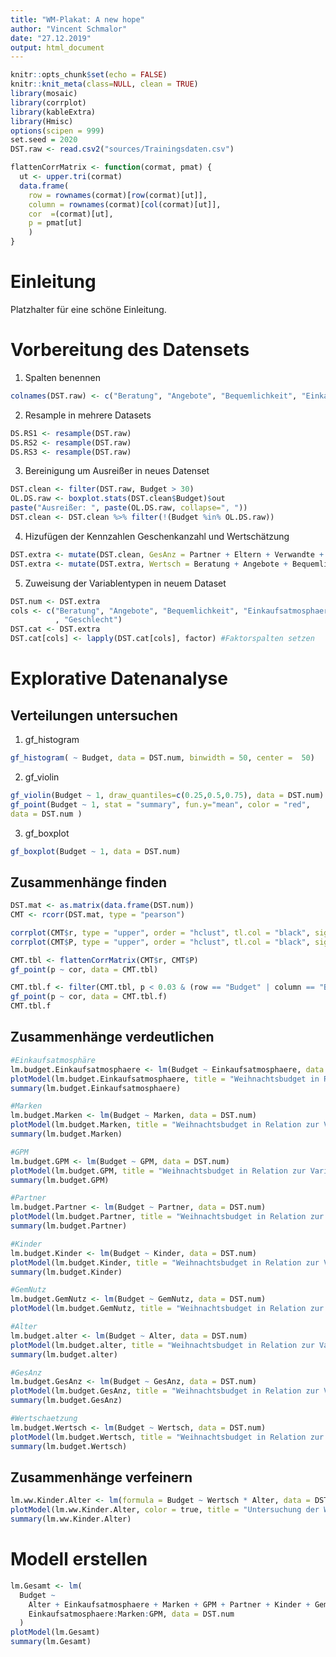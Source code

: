 ```yaml
---
title: "WM-Plakat: A new hope"
author: "Vincent Schmalor"
date: "27.12.2019"
output: html_document
---
```


```r
knitr::opts_chunk$set(echo = FALSE)
knitr::knit_meta(class=NULL, clean = TRUE)
library(mosaic)
library(corrplot)
library(kableExtra)
library(Hmisc)
options(scipen = 999)
set.seed = 2020
DST.raw <- read.csv2("sources/Trainingsdaten.csv")

flattenCorrMatrix <- function(cormat, pmat) {
  ut <- upper.tri(cormat)
  data.frame(
    row = rownames(cormat)[row(cormat)[ut]],
    column = rownames(cormat)[col(cormat)[ut]],
    cor  =(cormat)[ut],
    p = pmat[ut]
    )
}
```

# Einleitung
Platzhalter für eine schöne Einleitung.

# Vorbereitung des Datensets
1. Spalten benennen
```r
colnames(DST.raw) <- c("Beratung", "Angebote", "Bequemlichkeit", "Einkaufsatmosphaere", "Marken", "GPM", "Naehe", "Partner", "Eltern", "Verwandte", "Kommilitonen", "Kinder", "Freunde", "Arbeitskollegen", "GemNutz", "Alter", "Geschlecht", "Budget")
```

2. Resample in mehrere Datasets
```r
DS.RS1 <- resample(DST.raw)
DS.RS2 <- resample(DST.raw)
DS.RS3 <- resample(DST.raw)
```

3. Bereinigung um Ausreißer in neues Datenset
```r
DST.clean <- filter(DST.raw, Budget > 30)
OL.DS.raw <- boxplot.stats(DST.clean$Budget)$out
paste("Ausreißer: ", paste(OL.DS.raw, collapse=", "))
DST.clean <- DST.clean %>% filter(!(Budget %in% OL.DS.raw))
```

4. Hizufügen der Kennzahlen Geschenkanzahl und Wertschätzung
```r
DST.extra <- mutate(DST.clean, GesAnz = Partner + Eltern + Verwandte + Kommilitonen + Kinder + Freunde + Arbeitskollegen + GemNutz)
DST.extra <- mutate(DST.extra, Wertsch = Beratung + Angebote + Bequemlichkeit + Einkaufsatmosphaere + Marken + GPM + Naehe)
```

5. Zuweisung der Variablentypen in neuem Dataset
```r
DST.num <- DST.extra
cols <- c("Beratung", "Angebote", "Bequemlichkeit", "Einkaufsatmosphaere", "Marken", "GPM", "Naehe"
          , "Geschlecht") 
DST.cat <- DST.extra
DST.cat[cols] <- lapply(DST.cat[cols], factor) #Faktorspalten setzen
```


# Explorative Datenanalyse
## Verteilungen untersuchen
1. gf_histogram

```r
gf_histogram( ~ Budget, data = DST.num, binwidth = 50, center =  50)
```

2. gf_violin

```r
gf_violin(Budget ~ 1, draw_quantiles=c(0.25,0.5,0.75), data = DST.num) %>%
gf_point(Budget ~ 1, stat = "summary", fun.y="mean", color = "red",
data = DST.num )
```

3. gf_boxplot

```r
gf_boxplot(Budget ~ 1, data = DST.num)
```

## Zusammenhänge finden

```r
DST.mat <- as.matrix(data.frame(DST.num))
CMT <- rcorr(DST.mat, type = "pearson")
```

```r
corrplot(CMT$r, type = "upper", order = "hclust", tl.col = "black", sig.level = 0.01)
corrplot(CMT$P, type = "upper", order = "hclust", tl.col = "black", sig.level = 0.01)
```

```r
CMT.tbl <- flattenCorrMatrix(CMT$r, CMT$P)
gf_point(p ~ cor, data = CMT.tbl)
```

```r
CMT.tbl.f <- filter(CMT.tbl, p < 0.03 & (row == "Budget" | column == "Budget"))
gf_point(p ~ cor, data = CMT.tbl.f)
CMT.tbl.f
```

## Zusammenhänge verdeutlichen
```r
#Einkaufsatmosphäre
lm.budget.Einkaufsatmosphaere <- lm(Budget ~ Einkaufsatmosphaere, data = DST.num)
plotModel(lm.budget.Einkaufsatmosphaere, title = "Weihnachtsbudget in Relation zur Variable Einkaufsatmosphaere")
summary(lm.budget.Einkaufsatmosphaere)

#Marken
lm.budget.Marken <- lm(Budget ~ Marken, data = DST.num)
plotModel(lm.budget.Marken, title = "Weihnachtsbudget in Relation zur Variable Marken")
summary(lm.budget.Marken)

#GPM
lm.budget.GPM <- lm(Budget ~ GPM, data = DST.num)
plotModel(lm.budget.GPM, title = "Weihnachtsbudget in Relation zur Variable Güte der Produkte und Marken")
summary(lm.budget.GPM)

#Partner
lm.budget.Partner <- lm(Budget ~ Partner, data = DST.num)
plotModel(lm.budget.Partner, title = "Weihnachtsbudget in Relation zur Variable Partner")
summary(lm.budget.Partner)

#Kinder
lm.budget.Kinder <- lm(Budget ~ Kinder, data = DST.num)
plotModel(lm.budget.Kinder, title = "Weihnachtsbudget in Relation zur Variable Kinder")
summary(lm.budget.Kinder)

#GemNutz
lm.budget.GemNutz <- lm(Budget ~ GemNutz, data = DST.num)
plotModel(lm.budget.GemNutz, title = "Weihnachtsbudget in Relation zur Variable Soziale Institutionen")

#Alter
lm.budget.alter <- lm(Budget ~ Alter, data = DST.num)
plotModel(lm.budget.alter, title = "Weihnachtsbudget in Relation zur Variable Alter")
summary(lm.budget.alter)

#GesAnz
lm.budget.GesAnz <- lm(Budget ~ GesAnz, data = DST.num)
plotModel(lm.budget.GesAnz, title = "Weihnachtsbudget in Relation zur Variable Geschenkanzahl")
summary(lm.budget.GesAnz)

#Wertschaetzung
lm.budget.Wertsch <- lm(Budget ~ Wertsch, data = DST.num)
plotModel(lm.budget.Wertsch, title = "Weihnachtsbudget in Relation zur Variable Wertschätzung")
summary(lm.budget.Wertsch)
```

## Zusammenhänge verfeinern
```r
lm.ww.Kinder.Alter <- lm(formula = Budget ~ Wertsch * Alter, data = DST.num)
plotModel(lm.ww.Kinder.Alter, color = true, title = "Untersuchung der Wechselwirkung von Kinder und Alter")
summary(lm.ww.Kinder.Alter)
```
# Modell erstellen
```r
lm.Gesamt <- lm(
  Budget ~ 
    Alter + Einkaufsatmosphaere + Marken + GPM + Partner + Kinder + GemNutz + GesAnz + Wertsch + Alter:Kinder + 
    Einkaufsatmosphaere:Marken:GPM, data = DST.num
  )
plotModel(lm.Gesamt)
summary(lm.Gesamt)
```


